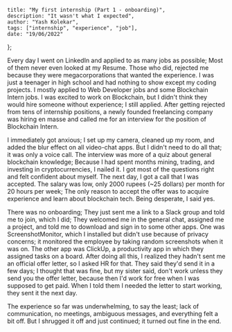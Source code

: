     title: "My first internship (Part 1 - onboarding)",
    description: "It wasn't what I expected",
    author: "Yash Kolekar",
    tags: ["internship", "experience", "job"],
    date: "19/06/2022"
};

<BlogHeader title={metadata.title} tags={metadata.tags} />

Every day I went on LinkedIn and applied to as many jobs as possible; Most of them never even looked at my Resume. 
Those who did, rejected me because they were megacorporations that wanted the experience. I was just a teenager in 
high school and had nothing to show except my coding projects. I mostly applied to Web Developer jobs and some Blockchain 
Intern jobs. I was excited to work on Blockchain, but I didn't think they would hire someone without experience; I still 
applied. After getting rejected from tens of internship positions, a newly founded freelancing company was hiring en 
masse and called me for an interview for the position of Blockchain Intern.

I immediately got anxious; I set up my camera, cleaned up my room, and added the blur effect on all video-chat apps. 
But I didn't need to do all that; it was only a voice call. The interview was more of a quiz about general blockchain 
knowledge; Because I had spent months mining, trading, and investing in cryptocurrencies, I nailed it. I got most of the 
questions right and felt confident about myself. The next day, I got a call that I was accepted. The salary was low, only 
2000 rupees (~25 dollars) per month for 20 hours per week; The only reason to accept the offer was to acquire experience 
and learn about blockchain tech. Being desperate, I said yes.

There was no onboarding; They just sent me a link to a Slack group and told me to join, which I did; They welcomed me in 
the general chat, assigned me a project, and told me to download and sign in to some other apps. One was ScreenshotMonitor, 
which I installed but didn't use because of privacy concerns; it monitored the employee by taking random screenshots when 
it was on. The other app was ClickUp, a productivity app in which they assigned tasks on a board. After doing all this, I 
realized they hadn't sent me an official offer letter, so I asked HR for that. They said they'd send it in a few days; I 
thought that was fine, but my sister said, don't work unless they send you the offer letter, because then I'd work for free 
when I was supposed to get paid. When I told them I needed the letter to start working, they sent it the next day.

The experience so far was underwhelming, to say the least; lack of communication, no meetings, ambiguous messages, and 
everything felt a bit off. But I shrugged it off and just continued; it turned out fine in the end. 